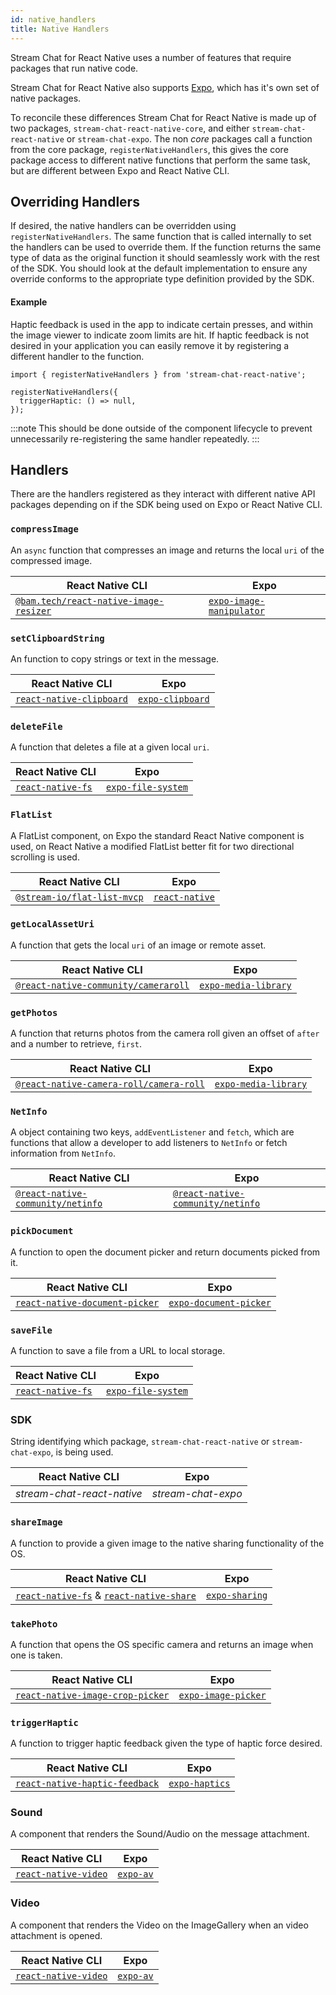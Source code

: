 ```yaml
---
id: native_handlers
title: Native Handlers
---
```


Stream Chat for React Native uses a number of features that require packages that run native code.

Stream Chat for React Native also supports [Expo](https://expo.io/), which has it's own set of native packages.

To reconcile these differences Stream Chat for React Native is made up of two packages, `stream-chat-react-native-core`, and either `stream-chat-react-native` or `stream-chat-expo`.
The non _core_ packages call a function from the core package, `registerNativeHandlers`, this gives the core package access to different native functions that perform the same task, but are different between Expo and React Native CLI.

## Overriding Handlers

If desired, the native handlers can be overridden using `registerNativeHandlers`.
The same function that is called internally to set the handlers can be used to override them.
If the function returns the same type of data as the original function it should seamlessly work with the rest of the SDK.
You should look at the default implementation to ensure any override conforms to the appropriate type definition provided by the SDK.

#### Example

Haptic feedback is used in the app to indicate certain presses, and within the image viewer to indicate zoom limits are hit.
If haptic feedback is not desired in your application you can easily remove it by registering a different handler to the function.

```tsx
import { registerNativeHandlers } from 'stream-chat-react-native';

registerNativeHandlers({
  triggerHaptic: () => null,
});
```

:::note
This should be done outside of the component lifecycle to prevent unnecessarily re-registering the same handler repeatedly.
:::

## Handlers

There are the handlers registered as they interact with different native API packages depending on if the SDK being used on Expo or React Native CLI.

### `compressImage`

An `async` function that compresses an image and returns the local `uri` of the compressed image.

| React Native CLI                                                                               | Expo                                                                                   |
| ---------------------------------------------------------------------------------------------- | -------------------------------------------------------------------------------------- |
| [`@bam.tech/react-native-image-resizer`](https://github.com/bamlab/react-native-image-resizer) | [`expo-image-manipulator`](https://docs.expo.io/versions/latest/sdk/imagemanipulator/) |

### `setClipboardString`

An function to copy strings or text in the message.

| React Native CLI                                                                | Expo                                                                     |
| ------------------------------------------------------------------------------- | ------------------------------------------------------------------------ |
| [`react-native-clipboard`](https://github.com/react-native-clipboard/clipboard) | [`expo-clipboard`](https://docs.expo.dev/versions/latest/sdk/clipboard/) |

### `deleteFile`

A function that deletes a file at a given local `uri`.

| React Native CLI                                                 | Expo                                                                       |
| ---------------------------------------------------------------- | -------------------------------------------------------------------------- |
| [`react-native-fs`](https://github.com/itinance/react-native-fs) | [`expo-file-system`](https://docs.expo.io/versions/latest/sdk/filesystem/) |

### `FlatList`

A FlatList component, on Expo the standard React Native component is used, on React Native a modified FlatList better fit for two directional scrolling is used.

| React Native CLI                                                           | Expo                                                    |
| -------------------------------------------------------------------------- | ------------------------------------------------------- |
| [`@stream-io/flat-list-mvcp`](https://github.com/GetStream/flat-list-mvcp) | [`react-native`](https://reactnative.dev/docs/flatlist) |

### `getLocalAssetUri`

A function that gets the local `uri` of an image or remote asset.

| React Native CLI                                                                                           | Expo                                                                            |
| ---------------------------------------------------------------------------------------------------------- | ------------------------------------------------------------------------------- |
| [`@react-native-community/cameraroll`](https://github.com/react-native-cameraroll/react-native-cameraroll) | [`expo-media-library`](https://docs.expo.io/versions/latest/sdk/media-library/) |

### `getPhotos`

A function that returns photos from the camera roll given an offset of `after` and a number to retrieve, `first`.

| React Native CLI                                                                                              | Expo                                                                            |
| ------------------------------------------------------------------------------------------------------------- | ------------------------------------------------------------------------------- |
| [`@react-native-camera-roll/camera-roll`](https://github.com/react-native-cameraroll/react-native-cameraroll) | [`expo-media-library`](https://docs.expo.io/versions/latest/sdk/media-library/) |

### `NetInfo`

A object containing two keys, `addEventListener` and `fetch`, which are functions that allow a developer to add listeners to `NetInfo` or fetch information from `NetInfo`.

| React Native CLI                                                                                  | Expo                                                                                              |
| ------------------------------------------------------------------------------------------------- | ------------------------------------------------------------------------------------------------- |
| [`@react-native-community/netinfo`](https://github.com/react-native-netinfo/react-native-netinfo) | [`@react-native-community/netinfo`](https://github.com/react-native-netinfo/react-native-netinfo) |

### `pickDocument`

A function to open the document picker and return documents picked from it.

| React Native CLI                                                                         | Expo                                                                                |
| ---------------------------------------------------------------------------------------- | ----------------------------------------------------------------------------------- |
| [`react-native-document-picker`](https://github.com/rnmods/react-native-document-picker) | [`expo-document-picker`](https://docs.expo.io/versions/latest/sdk/document-picker/) |

### `saveFile`

A function to save a file from a URL to local storage.

| React Native CLI                                                 | Expo                                                                       |
| ---------------------------------------------------------------- | -------------------------------------------------------------------------- |
| [`react-native-fs`](https://github.com/itinance/react-native-fs) | [`expo-file-system`](https://docs.expo.io/versions/latest/sdk/filesystem/) |

### SDK

String identifying which package, `stream-chat-react-native` or `stream-chat-expo`, is being used.

| React Native CLI           | Expo               |
| -------------------------- | ------------------ |
| _stream-chat-react-native_ | _stream-chat-expo_ |

### `shareImage`

A function to provide a given image to the native sharing functionality of the OS.

| React Native CLI                                                                                                                                    | Expo                                                                |
| --------------------------------------------------------------------------------------------------------------------------------------------------- | ------------------------------------------------------------------- |
| [`react-native-fs`](https://github.com/itinance/react-native-fs) & [`react-native-share`](https://github.com/react-native-share/react-native-share) | [`expo-sharing`](https://docs.expo.io/versions/latest/sdk/sharing/) |

### `takePhoto`

A function that opens the OS specific camera and returns an image when one is taken.

| React Native CLI                                                                              | Expo                                                                         |
| --------------------------------------------------------------------------------------------- | ---------------------------------------------------------------------------- |
| [`react-native-image-crop-picker`](https://github.com/ivpusic/react-native-image-crop-picker) | [`expo-image-picker`](https://docs.expo.io/versions/latest/sdk/imagepicker/) |

### `triggerHaptic`

A function to trigger haptic feedback given the type of haptic force desired.

| React Native CLI                                                                            | Expo                                                                |
| ------------------------------------------------------------------------------------------- | ------------------------------------------------------------------- |
| [`react-native-haptic-feedback`](https://github.com/junina-de/react-native-haptic-feedback) | [`expo-haptics`](https://docs.expo.io/versions/latest/sdk/haptics/) |

### Sound

A component that renders the Sound/Audio on the message attachment.

| React Native CLI                                                                 | Expo                                                       |
| -------------------------------------------------------------------------------- | ---------------------------------------------------------- |
| [`react-native-video`](https://github.com/react-native-video/react-native-video) | [`expo-av`](https://docs.expo.dev/versions/latest/sdk/av/) |

### Video

A component that renders the Video on the ImageGallery when an video attachment is opened.

| React Native CLI                                                                 | Expo                                                       |
| -------------------------------------------------------------------------------- | ---------------------------------------------------------- |
| [`react-native-video`](https://github.com/react-native-video/react-native-video) | [`expo-av`](https://docs.expo.dev/versions/latest/sdk/av/) |
